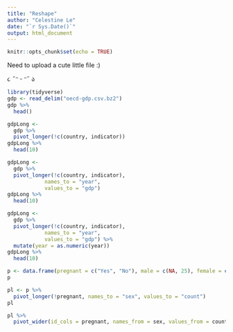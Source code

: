 ---
title: "Reshape"
author: "Celestine Le"
date: "`r Sys.Date()`"
output: html_document
---

```{r setup, include=FALSE}
knitr::opts_chunk$set(echo = TRUE)
```

Need to upload a cute little file :)

૮ ˶ᵔ ᵕ ᵔ˶ ა

```{r}
library(tidyverse)
gdp <- read_delim("oecd-gdp.csv.bz2")
gdp %>%
  head()
```

```{r}
gdpLong <-
  gdp %>%
  pivot_longer(!c(country, indicator))
gdpLong %>%
  head(10)
```

```{r}
gdpLong <-
  gdp %>%
  pivot_longer(!c(country, indicator),
           	names_to = "year",
           	values_to = "gdp")
gdpLong %>%
  head(10)
```

```{r}
gdpLong <-
  gdp %>%
  pivot_longer(!c(country, indicator),
           	names_to = "year",
           	values_to = "gdp") %>%
  mutate(year = as.numeric(year))
gdpLong %>%
  head(10)

```
```{r}
p <- data.frame(pregnant = c("Yes", "No"), male = c(NA, 25), female = c(11, 18))
p
```
```{r}
pl <- p %>%
  pivot_longer(!pregnant, names_to = "sex", values_to = "count")
pl
```

```{r}
pl %>%
  pivot_wider(id_cols = pregnant, names_from = sex, values_from = count)
```
